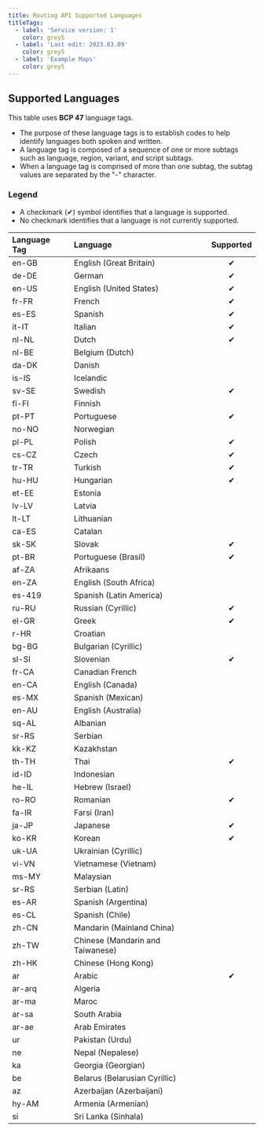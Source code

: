```yaml
---
title: Routing API Supported Languages
titleTags:
  - label: 'Service version: 1'
    color: grey5
  - label: 'Last edit: 2023.03.09'
    color: grey5
  - label: 'Example Maps'
    color: grey5
--- 
```


## Supported Languages

This table uses **BCP 47** language tags. 
- The purpose of these language tags is to establish codes to help identify languages both spoken and written. 
- A language tag is composed of a sequence of one or more subtags such as language, region, variant, and script subtags. 
- When a language tag is comprised of more than one subtag, the subtag values are separated by the "-" character.

### Legend  
- A checkmark (✔) symbol identifies that a language is supported.
- No checkmark identifies that a language is not currently supported.

|Language Tag|Language|Supported|
|:----|:----|:----:|
|en-GB|English (Great Britain)|✔|
|de-DE|German|✔|
|en-US|English (United States)|✔|
|fr-FR|French|✔|
|es-ES|Spanish|✔|
|it-IT|Italian|✔|
|nl-NL|Dutch|✔|
|nl-BE|Belgium (Dutch)| |
|da-DK|Danish| | |
|is-IS|Icelandic| |
|sv-SE|Swedish|✔|
|fi-FI|Finnish| |
|pt-PT|Portuguese|✔|
|no-NO|Norwegian| |
|pl-PL|Polish|✔|
|cs-CZ|Czech|✔|
|tr-TR|Turkish|✔|
|hu-HU|Hungarian|✔|
|et-EE|Estonia| |
|lv-LV|Latvia| |
|lt-LT|Lithuanian| |
|ca-ES|Catalan| |
|sk-SK|Slovak|✔|
|pt-BR|Portuguese (Brasil)|✔|
|af-ZA|Afrikaans| |
|en-ZA|English (South Africa)| |
|es-419|Spanish (Latin America)|
|ru-RU|Russian (Cyrillic)|✔|
|el-GR|Greek|✔|
|r-HR|Croatian| |
|bg-BG|Bulgarian (Cyrillic)| |
|sl-SI|Slovenian|✔|
|fr-CA|Canadian French|
|en-CA|English (Canada)| |
|es-MX|Spanish (Mexican)| |
|en-AU|English (Australia)| |
|sq-AL|Albanian| |
|sr-RS|Serbian| |
|kk-KZ|Kazakhstan| |
|th-TH|Thai|✔|
|id-ID|Indonesian| |
|he-IL|Hebrew (Israel)| |
|ro-RO|Romanian|✔|
|fa-IR|Farsi (Iran)| |
|ja-JP|Japanese|✔|
|ko-KR|Korean|✔|
|uk-UA|Ukrainian (Cyrillic)|
|vi-VN|Vietnamese (Vietnam)| |✔|
|ms-MY|Malaysian| | |
|sr-RS|Serbian (Latin)| |
|es-AR|Spanish (Argentina)| |
|es-CL|Spanish (Chile)| |
|zh-CN|Mandarin (Mainland China)| |
|zh-TW|Chinese (Mandarin and Taiwanese)| |
|zh-HK|Chinese (Hong Kong)| |
|ar|Arabic|✔|
|ar-arq|Algeria| |
|ar-ma|Maroc| |
|ar-sa|South Arabia| |
|ar-ae|Arab Emirates| |
|ur|Pakistan (Urdu)| |
|ne|Nepal (Nepalese)| |
|ka|Georgia (Georgian)| |
|be|Belarus (Belarusian Cyrillic)| |
|az|Azerbaijan (Azerbaijani)| |
|hy-AM|Armenia (Armenian)| |
|si|Sri Lanka (Sinhala)| |
